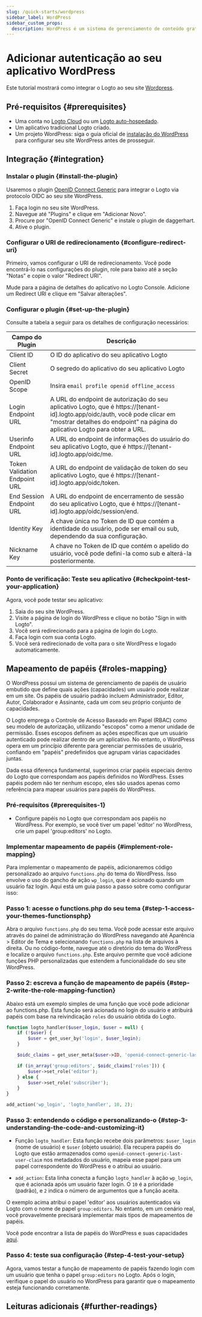 ```yaml
---
slug: /quick-starts/wordpress
sidebar_label: WordPress
sidebar_custom_props:
  description: WordPress é um sistema de gerenciamento de conteúdo gratuito e de código aberto.
---
```



# Adicionar autenticação ao seu aplicativo WordPress

Este tutorial mostrará como integrar o Logto ao seu site [Wordpress](https://wordpress.org).

## Pré-requisitos \{#prerequisites}

- Uma conta no [Logto Cloud](https://cloud.logto.io) ou um [Logto auto-hospedado](/introduction/set-up-logto-oss).
- Um aplicativo tradicional Logto criado.
- Um projeto WordPress: siga o guia oficial de [instalação do WordPress](https://wordpress.org/support/article/how-to-install-wordpress/) para configurar seu site WordPress antes de prosseguir.

## Integração \{#integration}

### Instalar o plugin \{#install-the-plugin}

Usaremos o plugin [OpenID Connect Generic](https://wordpress.org/plugins/generic-openid-connect/) para integrar o Logto via protocolo OIDC ao seu site WordPress.

1. Faça login no seu site WordPress.
2. Navegue até "Plugins" e clique em "Adicionar Novo".
3. Procure por "OpenID Connect Generic" e instale o plugin de daggerhart.
4. Ative o plugin.

### Configurar o URI de redirecionamento \{#configure-redirect-uri}

Primeiro, vamos configurar o URI de redirecionamento. Você pode encontrá-lo nas configurações do plugin, role para baixo até a seção "Notas" e copie o valor "Redirect URI".

Mude para a página de detalhes do aplicativo no Logto Console. Adicione um Redirect URI e clique em "Salvar alterações".

### Configurar o plugin \{#set-up-the-plugin}

Consulte a tabela a seguir para os detalhes de configuração necessários:

| Campo do Plugin               | Descrição                                                                                                                                                                                                   |
| ----------------------------- | ----------------------------------------------------------------------------------------------------------------------------------------------------------------------------------------------------------- |
| Client ID                     | O ID do aplicativo do seu aplicativo Logto                                                                                                                                                                  |
| Client Secret                 | O segredo do aplicativo do seu aplicativo Logto                                                                                                                                                             |
| OpenID Scope                  | Insira `email profile openid offline_access`                                                                                                                                                                |
| Login Endpoint URL            | A URL do endpoint de autorização do seu aplicativo Logto, que é https://[tenant-id].logto.app/oidc/auth, você pode clicar em "mostrar detalhes do endpoint" na página do aplicativo Logto para obter a URL. |
| Userinfo Endpoint URL         | A URL do endpoint de informações do usuário do seu aplicativo Logto, que é https://[tenant-id].logto.app/oidc/me.                                                                                           |
| Token Validation Endpoint URL | A URL do endpoint de validação de token do seu aplicativo Logto, que é https://[tenant-id].logto.app/oidc/token.                                                                                            |
| End Session Endpoint URL      | A URL do endpoint de encerramento de sessão do seu aplicativo Logto, que é https://[tenant-id].logto.app/oidc/session/end.                                                                                  |
| Identity Key                  | A chave única no Token de ID que contém a identidade do usuário, pode ser email ou sub, dependendo da sua configuração.                                                                                     |
| Nickname Key                  | A chave no Token de ID que contém o apelido do usuário, você pode defini-la como sub e alterá-la posteriormente.                                                                                            |

### Ponto de verificação: Teste seu aplicativo \{#checkpoint-test-your-application}

Agora, você pode testar seu aplicativo:

1. Saia do seu site WordPress.
2. Visite a página de login do WordPress e clique no botão "Sign in with Logto".
3. Você será redirecionado para a página de login do Logto.
4. Faça login com sua conta Logto.
5. Você será redirecionado de volta para o site WordPress e logado automaticamente.

## Mapeamento de papéis \{#roles-mapping}

O WordPress possui um sistema de gerenciamento de papéis de usuário embutido que define quais ações (capacidades) um usuário pode realizar em um site. Os papéis de usuário padrão incluem Administrador, Editor, Autor, Colaborador e Assinante, cada um com seu próprio conjunto de capacidades.

O Logto emprega o Controle de Acesso Baseado em Papel (RBAC) como seu modelo de autorização, utilizando "escopos" como a menor unidade de permissão. Esses escopos definem as ações específicas que um usuário autenticado pode realizar dentro de um aplicativo. No entanto, o WordPress opera em um princípio diferente para gerenciar permissões de usuário, confiando em "papéis" predefinidos que agrupam várias capacidades juntas.

Dada essa diferença fundamental, sugerimos criar papéis especiais dentro do Logto que correspondam aos papéis definidos no WordPress. Esses papéis podem não ter nenhum escopo, eles são usados apenas como referência para mapear usuários para papéis do WordPress.

### Pré-requisitos \{#prerequisites-1}

- Configure papéis no Logto que correspondam aos papéis no WordPress. Por exemplo, se você tiver um papel 'editor' no WordPress, crie um papel 'group:editors' no Logto.

### Implementar mapeamento de papéis \{#implement-role-mapping}

Para implementar o mapeamento de papéis, adicionaremos código personalizado ao arquivo `functions.php` do tema do WordPress. Isso envolve o uso do gancho de ação `wp_login`, que é acionado quando um usuário faz login. Aqui está um guia passo a passo sobre como configurar isso:

### Passo 1: acesse o functions.php do seu tema \{#step-1-access-your-themes-functionsphp}

Abra o arquivo `functions.php` do seu tema. Você pode acessar este arquivo através do painel de administração do WordPress navegando até Aparência > Editor de Tema e selecionando `functions.php` na lista de arquivos à direita. Ou no código-fonte, navegue até o diretório do tema do WordPress e localize o arquivo `functions.php`. Este arquivo permite que você adicione funções PHP personalizadas que estendem a funcionalidade do seu site WordPress.

### Passo 2: escreva a função de mapeamento de papéis \{#step-2-write-the-role-mapping-function}

Abaixo está um exemplo simples de uma função que você pode adicionar ao functions.php. Esta função será acionada no login do usuário e atribuirá papéis com base na reivindicação `roles` do usuário obtida do Logto.

```php
function logto_handler($user_login, $user = null) {
	if (!$user) {
		$user = get_user_by('login', $user_login);
	}

	$oidc_claims = get_user_meta($user->ID, 'openid-connect-generic-last-user-claim', true);

	if (in_array('group:editors', $oidc_claims['roles'])) {
		$user->set_role('editor');
	} else {
		$user->set_role('subscriber');
	}
}

add_action('wp_login', 'logto_handler', 10, 2);
```

### Passo 3: entendendo o código e personalizando-o \{#step-3-understanding-the-code-and-customizing-it}

- Função `logto_handler`: Esta função recebe dois parâmetros: `$user_login` (nome de usuário) e `$user` (objeto usuário). Ela recupera papéis do Logto que estão armazenados como `openid-connect-generic-last-user-claim` nos metadados do usuário, mapeia esse papel para um papel correspondente do WordPress e o atribui ao usuário.

- `add_action`: Esta linha conecta a função `logto_handler` à ação `wp_login`, que é acionada após um usuário fazer login. O `10` é a prioridade (padrão), e `2` indica o número de argumentos que a função aceita.

O exemplo acima atribui o papel 'editor' aos usuários autenticados via Logto com o nome de papel `group:editors`. No entanto, em um cenário real, você provavelmente precisará implementar mais tipos de mapeamentos de papéis.

Você pode encontrar a lista de papéis do WordPress e suas capacidades [aqui](https://wordpress.org/support/article/roles-and-capabilities/).

### Passo 4: teste sua configuração \{#step-4-test-your-setup}

Agora, vamos testar a função de mapeamento de papéis fazendo login com um usuário que tenha o papel `group:editors` no Logto. Após o login, verifique o papel do usuário no WordPress para garantir que o mapeamento esteja funcionando corretamente.

## Leituras adicionais \{#further-readings}

<FurtherReadings />
